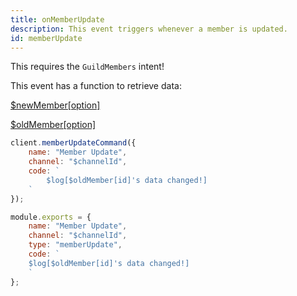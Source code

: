 ```yaml
---
title: onMemberUpdate
description: This event triggers whenever a member is updated.
id: memberUpdate
---
```



<Aside title="Intents">

This requires the `GuildMembers` intent!

</Aside>

<Aside title="Functions" type="tip">

This event has a function to retrieve data:

[$newMember[option]](/functions/newmember)

[$oldMember[option]](/functions/oldmember)

</Aside>

<Example>

<div slot="default">

```js
client.memberUpdateCommand({
    name: "Member Update",
    channel: "$channelId",
    code: `
        $log[$oldMember[id]'s data changed!]
    `
});
```

</div>
<div slot="handler">

```js
module.exports = {
    name: "Member Update",
    channel: "$channelId",
    type: "memberUpdate",
    code: `
    $log[$oldMember[id]'s data changed!]
    `
};
```

</div>
</Example>